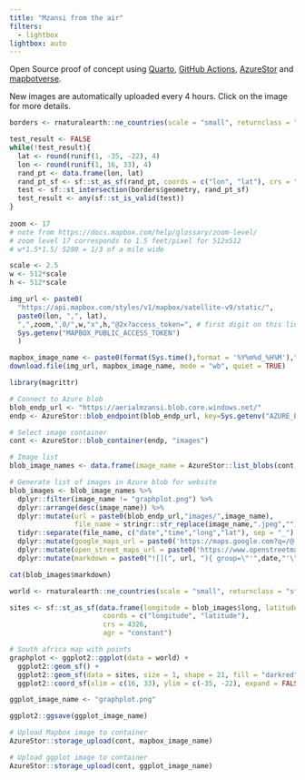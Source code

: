 ```yaml
---
title: "Mzansi from the air"
filters:
  - lightbox
lightbox: auto
---
```


Open Source proof of concept using [Quarto](https://quarto.org/), [GitHub Actions](https://github.com/features/actions), [AzureStor](https://cran.r-project.org/web/packages/AzureStor/index.html) and [mapbotverse](https://mobile.twitter.com/i/lists/1492559073287581707).

New images are automatically uploaded every 4 hours. Click on the image for more details.

```r
borders <- rnaturalearth::ne_countries(scale = "small", returnclass = "sf", country = "south africa")

test_result <- FALSE
while(!test_result){
  lat <- round(runif(1, -35, -22), 4)
  lon <- round(runif(1, 16, 33), 4)
  rand_pt <- data.frame(lon, lat) 
  rand_pt_sf <- sf::st_as_sf(rand_pt, coords = c("lon", "lat"), crs = "+proj=longlat +datum=WGS84 +no_defs")
  test <- sf::st_intersection(borders$geometry, rand_pt_sf)
  test_result <- any(sf::st_is_valid(test))
}
  
zoom <- 17
# note from https://docs.mapbox.com/help/glossary/zoom-level/
# zoom level 17 corresponds to 1.5 feet/pixel for 512x512
# w*1.5*1.5/ 5280 = 1/3 of a mile wide

scale <- 2.5
w <- 512*scale
h <- 512*scale
```

```r
img_url <- paste0(
  "https://api.mapbox.com/styles/v1/mapbox/satellite-v9/static/",
  paste0(lon, ",", lat),
  ",",zoom,",0/",w,"x",h,"@2x?access_token=", # first digit on this line is zoom level (between 0 and 22)
  Sys.getenv("MAPBOX_PUBLIC_ACCESS_TOKEN")
  )

mapbox_image_name <- paste0(format(Sys.time(),format = '%Y%m%d_%H%M'),"_",lon,"_",lat,".jpeg")
download.file(img_url, mapbox_image_name, mode = "wb", quiet = TRUE)
```

```r
library(magrittr)

# Connect to Azure blob
blob_endp_url <- "https://aerialmzansi.blob.core.windows.net/"
endp <- AzureStor::blob_endpoint(blob_endp_url, key=Sys.getenv("AZURE_BLOB_ACCESS_KEY"))

# Select image container
cont <- AzureStor::blob_container(endp, "images")

# Image list
blob_image_names <- data.frame(image_name = AzureStor::list_blobs(cont, info="name"))

# Generate list of images in Azure blob for website
blob_images <- blob_image_names %>% 
  dplyr::filter(image_name != "graphplot.png") %>% 
  dplyr::arrange(desc(image_name)) %>% 
  dplyr::mutate(url = paste0(blob_endp_url,"images/",image_name),
                file_name = stringr::str_replace(image_name,".jpeg","")) %>%
  tidyr::separate(file_name, c("date","time","long","lat"), sep = "_") %>% 
  dplyr::mutate(google_maps_url = paste0('https://maps.google.com?q=/@', lat, ',', long)) %>% 
  dplyr::mutate(open_street_maps_url = paste0('https://www.openstreetmap.org/#map=17/', lat, '/', long)) %>% 
  dplyr::mutate(markdown = paste0("![](", url, "){ group=\"'",date,"'\" description=\"[Google Maps](", google_maps_url, ") [Open Street Maps](", open_street_maps_url, ") Generated ",date," ",time," \"}"))

```

```r
cat(blob_images$markdown)
```

```r
world <- rnaturalearth::ne_countries(scale = "small", returnclass = "sf", country = "South Africa")

sites <- sf::st_as_sf(data.frame(longitude = blob_images$long, latitude = blob_images$lat),
                       coords = c("longitude", "latitude"), 
                       crs = 4326,
                       agr = "constant")

# South africa map with points
graphplot <- ggplot2::ggplot(data = world) +
  ggplot2::geom_sf() +
  ggplot2::geom_sf(data = sites, size = 1, shape = 21, fill = "darkred") +
  ggplot2::coord_sf(xlim = c(16, 33), ylim = c(-35, -22), expand = FALSE)

ggplot_image_name <- "graphplot.png"

ggplot2::ggsave(ggplot_image_name)
```

```r
# Upload Mapbox image to container
AzureStor::storage_upload(cont, mapbox_image_name)

# Upload ggplot image to container
AzureStor::storage_upload(cont, ggplot_image_name)
```

